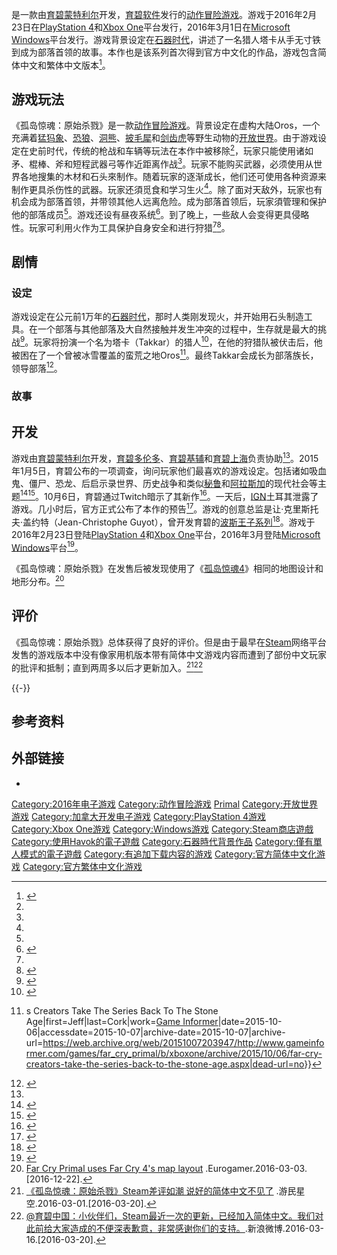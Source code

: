 {{NoteTA
| G1=Games
| 1=zh-cn:原始杀戮; zh-tw:野蠻紀源;
}}
{{Infobox VG
| title = 孤岛惊魂：原始杀戮
| image = Far Cry Primal cover art.jpg
| english = Far Cry Primal
| developer = [[育碧蒙特利尔|育碧蒙特利尔]]
| publisher = [[育碧软件|育碧软件]]
| director = 让·克里斯托夫·盖约特
| designer   = Thomas Simon
| producer   = Vincent Pontbriand
| programmer = 
| artist     = Mickael Labat
| writer     = Kevin Shortt
| composer   = [[Jason_Graves|Jason Graves]]
| series = [[極地戰嚎系列|極地戰嚎系列]]
| engine     = [[Dunia引擎|Dunia引擎2]]
| platforms = {{spml|[[PlayStation_4|PlayStation 4]]|[[Xbox_One|Xbox One]]|[[Microsoft_Windows|Microsoft Windows]]}}
| released = '''PlayStation 4'''、'''Xbox One'''{{vgr|WW|2016年2月23日}}'''Microsoft Windows'''{{vgr|WW|2016年3月1日}}
| genre = [[动作冒险游戏|动作冒险]]
| modes = [[单人电子游戏|单人]]
}}

{{vgname|孤岛惊魂：原始杀戮|en=Far Cry Primal|cn=孤岛惊魂：原始杀戮|tw=極地戰嚎：野蠻紀源|official-cn=孤岛-{}-惊魂：野蛮纪源}}是一款由[[育碧蒙特利尔|育碧蒙特利尔]]开发，[[育碧软件|育碧软件]]发行的[[动作冒险游戏|动作冒险游戏]]。游戏于2016年2月23日在[[PlayStation_4|PlayStation 4]]和[[Xbox_One|Xbox One]]平台发行，2016年3月1日在[[Microsoft_Windows|Microsoft Windows]]平台发行。游戏背景设定在[[石器时代|石器时代]]，讲述了一名猎人塔卡从手无寸铁到成为部落首领的故事。本作也是该系列首次得到官方中文化的作品，游戏包含简体中文和繁体中文版本<ref>{{cite web|url=http://www.gamersky.com/news/201510/675755.shtml|title=育碧确认《孤岛惊魂：原始杀戮》简体中文版同步上市|publisher=[[游民星空|游民星空]]|date=2015-10-23|accessdate=2015-10-24|language=zh-cn|archive-date=2015-10-25|archive-url=https://web.archive.org/web/20151025140346/http://www.gamersky.com/news/201510/675755.shtml|dead-url=no}}</ref>。

== 游戏玩法 ==

《孤岛惊魂：原始杀戮》是一款[[动作冒险游戏|动作冒险游戏]]。背景设定在虚构大陆Oros，一个充满着[[猛犸象|猛犸象]]、[[恐狼|恐狼]]、[[洞熊|洞熊]]、[[披毛犀|披毛犀]]和[[剑齿虎|剑齿虎]]等野生动物的[[开放世界|开放世界]]。由于游戏设定在史前时代，传统的枪战和车辆等玩法在本作中被移除<ref name="GRadar1" />，玩家只能使用诸如矛、棍棒、斧和短程武器弓等作近距离作战<ref name="GI" />。玩家不能购买武器，必须使用从世界各地搜集的木材和石头來制作。随着玩家的逐渐成长，他们还可使用各种资源来制作更具杀伤性的武器。玩家还須觅食和学习生火<ref name="GSPot" />。除了面对天敌外，玩家也有机会成为部落首领，并带领其他人远离危险。成为部落首领后，玩家須管理和保护他的部落成员<ref name="tribe management" />。游戏还设有昼夜系统<ref>{{cite web|url=http://www.pcgamer.com/far-cry-primal-officially-unveiled-coming-in-early-2016/|title=Far Cry Primal officially unveiled, coming in early 2016|first=Andy|last=Chalk|work=[[PC_Gamer|PC Gamer]]|date=2015-10-07|accessdate=2015-10-07|archive-date=2015-10-08|archive-url=https://web.archive.org/web/20151008002842/http://www.pcgamer.com/far-cry-primal-officially-unveiled-coming-in-early-2016/|dead-url=no}}</ref>。到了晚上，一些敌人会变得更具侵略性。玩家可利用火作为工具保护自身安全和进行狩猎<ref name="GI" /><ref name="GSPot">{{cite web|url=http://www.gamespot.com/articles/far-cry-primal-trailer-release-date-gameplay-detai/1100-6431181/?ftag=MKT5490f8a|title=Far Cry Primal Trailer, Release Date, Gameplay Details Officially Released|first=Tamoor|last=Hussain|work=[[GameSpot|GameSpot]]|date=2015-10-06|accessdate=2015-10-07|archive-date=2015-10-14|archive-url=https://web.archive.org/web/20151014195831/http://www.gamespot.com/articles/far-cry-primal-trailer-release-date-gameplay-detai/1100-6431181/?ftag=MKT5490f8a|dead-url=no}}</ref>。

== 剧情 ==

=== 设定 ===
游戏设定在公元前1万年的[[石器时代|石器时代]]，那时人类刚发现火，并开始用石头制造工具。在一个部落与其他部落及大自然接触并发生冲突的过程中，生存就是最大的挑战<ref name="IGN">{{cite web|url=http://www.ign.com/articles/2015/10/06/far-cry-primal-announced-with-2016-release-date?|title=''Far Cry Primal'' Announced With 2016 Release Date|first=Mitch|last=Dyer|work=[[IGN|IGN]]|date=2015-10-07|accessdate=2015-10-07|archive-date=2015-10-06|archive-url=https://web.archive.org/web/20151006202542/http://www.ign.com/articles/2015/10/06/far-cry-primal-announced-with-2016-release-date|dead-url=no}}</ref>。玩家将扮演一个名为塔卡（Takkar）的猎人<ref>{{cite web|url=http://www.gamespot.com/articles/far-cry-primal-lead-character-voiced-by-adam-jense/1100-6431205/|title=''Far Cry Primal'' Lead Character Voiced by Adam Jensen Actor|first=Eddie|last=Makuch|work=[[GameSpot|GameSpot]]|date=2015-10-06|accessdate=2015-10-07|archive-date=2015-10-07|archive-url=https://web.archive.org/web/20151007204611/http://www.gamespot.com/articles/far-cry-primal-lead-character-voiced-by-adam-jense/1100-6431205/|dead-url=no}}</ref>，在他的狩猎队被伏击后，他被困在了一个曾被冰雪覆盖的蛮荒之地Oros<ref name="GI">{{cite web|url=http://www.gameinformer.com/games/far_cry_primal/b/xboxone/archive/2015/10/06/far-cry-creators-take-the-series-back-to-the-stone-age.aspx?|title=''Far Cry''{{'}}s Creators Take The Series Back To The Stone Age|first=Jeff|last=Cork|work=[[Game_Informer|Game Informer]]|date=2015-10-06|accessdate=2015-10-07|archive-date=2015-10-07|archive-url=https://web.archive.org/web/20151007203947/http://www.gameinformer.com/games/far_cry_primal/b/xboxone/archive/2015/10/06/far-cry-creators-take-the-series-back-to-the-stone-age.aspx|dead-url=no}}</ref>。最终Takkar会成长为部落族长，领导部落<ref name="tribe management">{{cite web|url=http://www.polygon.com/2015/10/6/9454671/far-cry-primal-release-date-announcement-livestream-youtube|title=''Far Cry Primal'' revealed for 2016 release, watch the first trailer here|first=Allegra|last=Frank|work=[[Polygon_(website)|Polygon]]|date=2015-10-06|accessdate=2015-10-07|archive-date=2015-10-07|archive-url=https://web.archive.org/web/20151007061140/http://www.polygon.com/2015/10/6/9454671/far-cry-primal-release-date-announcement-livestream-youtube|dead-url=no}}</ref>。

=== 故事 ===
{{empty section|date=2016年3月}}

== 开发 ==
游戏由[[育碧蒙特利尔|育碧蒙特利尔]]开发，[[育碧多伦多|育碧多伦多]]、[[育碧乌克兰|育碧基辅]]和[[育碧上海|育碧上海]]负责协助<ref name="IGN" />。2015年1月5日，育碧公布的一项调查，询问玩家他们最喜欢的游戏设定。包括诸如吸血鬼、僵尸、恐龙、后启示录世界、历史战争和类似[[秘鲁|秘鲁]]和[[阿拉斯加|阿拉斯加]]的现代社会等主题<ref>{{Cite web|url=http://www.eurogamer.net/articles/2015-01-05-ubisoft-polls-public-on-future-far-cry-settings|title=Ubisoft polls public on future Far Cry settings|first=Tom|last=Phillips|work=[[Eurogamer|Eurogamer]]|date=2015-01-05|accessdate=2015-10-07|archive-date=2015-10-07|archive-url=https://web.archive.org/web/20151007095932/http://www.eurogamer.net/articles/2015-01-05-ubisoft-polls-public-on-future-far-cry-settings|dead-url=no}}</ref><ref>{{cite web|url=http://www.pcgamer.com/ubisoft-poll-hints-at-future-far-cry-settings/|title=Ubisoft poll hints at future Far Cry settings|first=Phil|last=Savage|work=[[PC_Gamer|PC Gamer]]|date=2015-01-05|accessdate=2015-10-07|archive-date=2015-10-07|archive-url=https://web.archive.org/web/20151007032349/http://www.pcgamer.com/ubisoft-poll-hints-at-future-far-cry-settings/|dead-url=no}}</ref>。10月6日，育碧通过Twitch暗示了其新作<ref>{{cite web|url=http://www.destructoid.com/ubisoft-has-a-mystery-stream-going-to-tease-its-next-project-313993.phtml|title=Ubisoft has a mystery stream going to tease its next project|first=Brett|last=Makedonski137|work=[[Destructoid|Destructoid]]|date=2015-10-06|accessdate=2015-10-07|archive-date=2015-10-07|archive-url=https://web.archive.org/web/20151007003221/http://www.destructoid.com/ubisoft-has-a-mystery-stream-going-to-tease-its-next-project-313993.phtml|dead-url=no}}</ref>。一天后，[[IGN|IGN]]土耳其泄露了游戏。几小时后，官方正式公布了本作的预告<ref>{{cite web|url=http://www.rockpapershotgun.com/2015/10/06/far-cry-5-primal-setting/|title=Far Cry Primal Trailer: Fight Mammoths With Spears|first=Alec|last=Meer|work=[[Rock,_Paper,_Shotgun|Rock, Paper, Shotgun]]|date=2015-10-06|accessdate=2015-10-07|archive-date=2015-10-06|archive-url=https://web.archive.org/web/20151006235756/http://www.rockpapershotgun.com/2015/10/06/far-cry-5-primal-setting/|dead-url=no}}</ref>。游戏的创意总监是让·克里斯托夫·盖约特（Jean-Christophe Guyot），曾开发育碧的[[波斯王子系列|波斯王子系列]]<ref name="GRadar1">{{cite web|url=http://www.gamesradar.com/far-cry-primal-stone-age/?tag=grsocial-20|title=Far Cry Primal ditches guns for prehistoric arms|first=Ludwig|last=Kietzmann|work=[[GamesRadar|GamesRadar]]|date=2015-10-07|accessdate=2015-10-07|archive-date=2015-10-07|archive-url=https://web.archive.org/web/20151007032054/http://www.gamesradar.com/far-cry-primal-stone-age/?tag=grsocial-20|dead-url=no}}</ref>。游戏于2016年2月23日登陆[[PlayStation_4|PlayStation 4]]和[[Xbox_One|Xbox One]]平台，2016年3月登陆[[Microsoft_Windows|Microsoft Windows]]平台<ref>{{cite web|url=http://www.videogamer.com/ps4/far_cry_primal/news/far_cry_primal_sends_the_series_to_the_stone_age_in_february_2016.html|title=Far Cry Primal sends the series to the Stone Age in February 2016|first=David|last=Scammell|date=2015-10-06|accessdate=2015-10-07|work=[[VideoGamer.com|VideoGamer.com]]|archive-date=2015-10-07|archive-url=https://web.archive.org/web/20151007040435/http://www.videogamer.com/ps4/far_cry_primal/news/far_cry_primal_sends_the_series_to_the_stone_age_in_february_2016.html|dead-url=no}}</ref>。

《孤岛惊魂：原始杀戮》在发售后被发现使用了《[[孤岛惊魂4|孤岛惊魂4]]》相同的地图设计和地形分布。<ref>[http://www.eurogamer.net/articles/2016-03-03-far-cry-primal-uses-far-cry-4s-map-layout Far Cry Primal uses Far Cry 4's map layout] {{Wayback|url=http://www.eurogamer.net/articles/2016-03-03-far-cry-primal-uses-far-cry-4s-map-layout |date=20161222223503 }}.Eurogamer.2016-03-03.[2016-12-22].</ref>

==评价==
{{Video game reviews
| MC = (XONE) 78/100<ref name="MCXONE">{{cite web |url=http://www.metacritic.com/game/xbox-one/far-cry-primal |title=Far Cry Primal for Xbox One Reviews |publisher=[[Metacritic|Metacritic]] |accessdate=2016-02-22 |archive-date=2016-03-20 |archive-url=https://web.archive.org/web/20160320235107/http://www.metacritic.com/game/xbox-one/far-cry-primal |dead-url=no }}</ref><br />(PS4) 76/100<ref name="MCPS4">{{cite web |url=http://www.metacritic.com/game/playstation-4/far-cry-primal |title=Far Cry Primal for PlayStation 4 Reviews |publisher=[[Metacritic|Metacritic]] |accessdate=2016-02-22 |archive-date=2016-02-26 |archive-url=https://web.archive.org/web/20160226093941/http://www.metacritic.com/game/playstation-4/far-cry-primal |dead-url=no }}</ref>
(PC)75/100
| Destruct = 7/10<ref>{{cite web |last=MacGregor |first=Kyle |date=2016-02-22 |url=http://www.destructoid.com/review-far-cry-primal-341081.phtml |title=Review: Far Cry Primal |publisher=[[Destructoid|Destructoid]] |accessdate=2016-02-22 |archive-date=2016-02-23 |archive-url=https://web.archive.org/web/20160223065656/http://www.destructoid.com/review-far-cry-primal-341081.phtml |dead-url=no }}</ref>
| EGM = 7/10<ref>{{cite web |last=Buchholtz |first=Matt |date=2016-02-22 |url=http://www.egmnow.com/articles/reviews/far-cry-primal-review/ |title=Far Cry Primal review |publisher=[[Electronic_Gaming_Monthly|Electronic Gaming Monthly]] |accessdate=2016-02-22 |archive-date=2016-02-24 |archive-url=https://web.archive.org/web/20160224135725/http://www.egmnow.com/articles/reviews/far-cry-primal-review/ |dead-url=no }}</ref>
| GameRev = {{Rating|4|5}}<ref>{{cite web |last=Utley |first=Matt |date=2016-02-22 |url=http://www.gamerevolution.com/review/far-cry-primal |title=Far Cry Primal Review |publisher=[[Game_Revolution|Game Revolution]] |accessdate=2016-02-22 |archive-date=2016-02-23 |archive-url=https://web.archive.org/web/20160223102023/http://www.gamerevolution.com/review/far-cry-primal |dead-url=no }}</ref>
| GSpot = 8/10<ref>{{cite web |last=Mahardy |first=Mike |date=2016-02-22 |url=http://www.gamespot.com/reviews/far-cry-primal-review/1900-6416361/ |title=Far Cry Primal Review |publisher=[[GameSpot|GameSpot]] |accessdate=2016-02-22 |archive-date=2016-02-23 |archive-url=https://web.archive.org/web/20160223140506/http://www.gamespot.com/reviews/far-cry-primal-review/1900-6416361/ |dead-url=no }}</ref>
| GRadar = {{Rating|3|5}}<ref>{{cite web |last=Skrebels |first=Joe |date=2016-02-22 |url=http://www.gamesradar.com/far-cry-primal-review/ |title=Far Cry Primal review |publisher=[[GamesRadar|GamesRadar]] |accessdate=2016-02-22 |archive-date=2016-02-23 |archive-url=https://web.archive.org/web/20160223113814/http://www.gamesradar.com/far-cry-primal-review/ |dead-url=no }}</ref>
| GB = {{Rating|3|5}}<ref>{{cite web |last=Gerstmann |first=Jeff |date=2016-02-22 |url=http://www.giantbomb.com/reviews/far-cry-primal-review/1900-735/ |title=Far Cry: Primal Review |publisher=[[Giant_Bomb|Giant Bomb]] |accessdate=2016-02-22 |archive-date=2016-02-25 |archive-url=https://web.archive.org/web/20160225133159/http://www.giantbomb.com/reviews/far-cry-primal-review/1900-735/ |dead-url=no }}</ref>
| IGN = 7.9/10<ref name="IGNRev">{{cite web |last=Reilly |first=Luke |date=2016-02-22 |url=http://www.ign.com/articles/2016/02/22/far-cry-primal-review |title=Far Cry Primal Review |publisher=[[IGN|IGN]] |accessdate=2016-02-22 |archive-date=2016-02-23 |archive-url=https://web.archive.org/web/20160223061856/http://www.ign.com/articles/2016/02/22/far-cry-primal-review |dead-url=no }}</ref>
| Poly = 8.5/10<ref>{{cite web |last=McElroy |first=Justin |date=2016-02-22 |url=http://www.polygon.com/2016/2/22/11051774/far-cry-primal-review-ps4-xbox-one-pc |title=Far Cry Primal review |publisher=[[Polygon_(website)|Polygon]] |accessdate=2016-02-22 |archive-date=2016-02-23 |archive-url=https://web.archive.org/web/20160223102625/http://www.polygon.com/2016/2/22/11051774/far-cry-primal-review-ps4-xbox-one-pc |dead-url=no }}</ref>
| VG = 7/10<ref>{{cite web |last=Miller |first=Simon |date=2016-02-22 |url=http://www.videogamer.com/reviews/far_cry_primal_review.html |title=Far Cry Primal Review |publisher=[[VideoGamer.com|VideoGamer.com]] |accessdate=2016-02-22 |archive-date=2016-02-23 |archive-url=https://web.archive.org/web/20160223104953/http://www.videogamer.com/reviews/far_cry_primal_review.html |dead-url=yes }}</ref>
}}

《孤岛惊魂：原始杀戮》总体获得了良好的评价。但是由于最早在[[Steam|Steam]]网络平台发售的游戏版本中没有像家用机版本带有简体中文游戏内容而遭到了部份中文玩家的批评和抵制；直到两周多以后才更新加入。<ref>[http://www.gamersky.com/news/201603/722203.shtml 《孤岛惊魂：原始杀戮》Steam差评如潮 说好的简体中文不见了] {{Wayback|url=http://www.gamersky.com/news/201603/722203.shtml |date=20160320233544 }}.游民星空.2016-03-01.[2016-03-20].</ref><ref>[http://www.weibo.com/1928890987/Dmw9SeArC @育碧中国：小伙伴们，Steam最近一次的更新，已经加入简体中文。我们对此前给大家造成的不便深表歉意，非常感谢你们的支持。].新浪微博.2016-03-16.[2016-03-20].</ref>

{{-}}

== 参考资料 ==
{{Reflist|30em}}

== 外部链接 ==

* {{Official website|http://far-cry.ubisoft.com}}

{{孤岛惊魂系列}}

{{DEFAULTSORT:Far Cry Primal}}
[[Category:2016年电子游戏|Category:2016年电子游戏]]
[[Category:动作冒险游戏|Category:动作冒险游戏]]
[[Category:孤岛惊魂系列电子游戏|Primal]]
[[Category:开放世界游戏|Category:开放世界游戏]]
[[Category:加拿大开发电子游戏|Category:加拿大开发电子游戏]]
[[Category:PlayStation_4游戏|Category:PlayStation 4游戏]]
[[Category:Xbox_One游戏|Category:Xbox One游戏]]
[[Category:Windows游戏|Category:Windows游戏]]
[[Category:Steam商店遊戲|Category:Steam商店遊戲]]
[[Category:使用Havok的電子遊戲|Category:使用Havok的電子遊戲]]
[[Category:石器時代背景作品|Category:石器時代背景作品]]
[[Category:僅有單人模式的電子遊戲|Category:僅有單人模式的電子遊戲]]
[[Category:有追加下载内容的游戏|Category:有追加下载内容的游戏]]
[[Category:官方简体中文化游戏|Category:官方简体中文化游戏]]
[[Category:官方繁体中文化游戏|Category:官方繁体中文化游戏]]